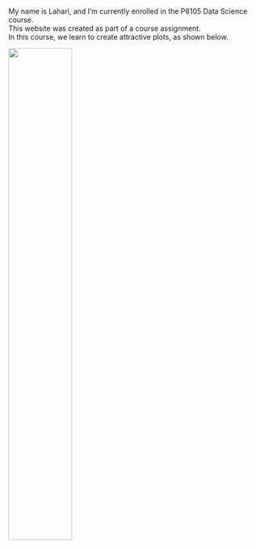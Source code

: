 \
\
\
\
My name is Lahari, and I’m currently enrolled in the P8105 Data Science course.\
This website was created as part of a course assignment.\
In this course, we learn to create attractive plots, as shown below.
\

<img src="images/unnamed-chunk-9-1.png" style="width:50%">   


